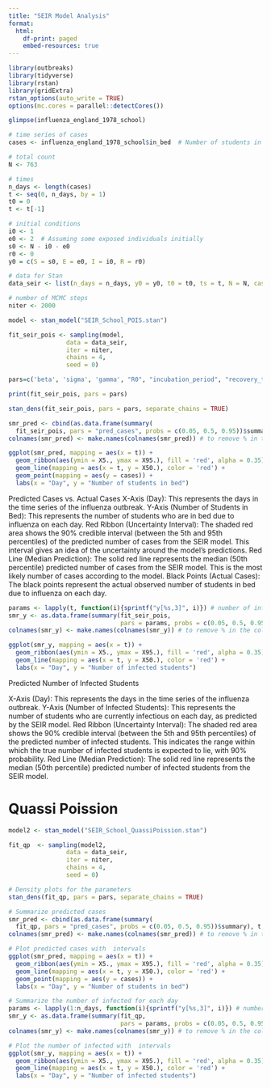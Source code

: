 ```yaml
---
title: "SEIR Model Analysis"
format: 
  html: 
    df-print: paged
    embed-resources: true
---
```

```r
library(outbreaks)
library(tidyverse)
library(rstan)
library(gridExtra)
rstan_options(auto_write = TRUE)
options(mc.cores = parallel::detectCores())
```

```r
glimpse(influenza_england_1978_school)
```

```r
# time series of cases
cases <- influenza_england_1978_school$in_bed  # Number of students in bed

# total count
N <- 763

# times
n_days <- length(cases)
t <- seq(0, n_days, by = 1)
t0 = 0 
t <- t[-1]

# initial conditions
i0 <- 1
e0 <- 2  # Assuming some exposed individuals initially
s0 <- N - i0 - e0
r0 <- 0
y0 = c(S = s0, E = e0, I = i0, R = r0)

# data for Stan
data_seir <- list(n_days = n_days, y0 = y0, t0 = t0, ts = t, N = N, cases = cases)

# number of MCMC steps
niter <- 2000
```


```r
model <- stan_model("SEIR_School_POIS.stan")
```

```r
fit_seir_pois <- sampling(model,
                data = data_seir,
                iter = niter,
                chains = 4, 
                seed = 0)
```

```r
pars=c('beta', 'sigma', 'gamma', "R0", "incubation_period", "recovery_time")
```

```r
print(fit_seir_pois, pars = pars)
```

```r
stan_dens(fit_seir_pois, pars = pars, separate_chains = TRUE)
```

```r
smr_pred <- cbind(as.data.frame(summary(
  fit_seir_pois, pars = "pred_cases", probs = c(0.05, 0.5, 0.95))$summary), t, cases)
colnames(smr_pred) <- make.names(colnames(smr_pred)) # to remove % in the col names

ggplot(smr_pred, mapping = aes(x = t)) +
  geom_ribbon(aes(ymin = X5., ymax = X95.), fill = 'red', alpha = 0.35) +
  geom_line(mapping = aes(x = t, y = X50.), color = 'red') + 
  geom_point(mapping = aes(y = cases)) +
  labs(x = "Day", y = "Number of students in bed")
```
Predicted Cases vs. Actual Cases
X-Axis (Day): This represents the days in the time series of the influenza outbreak.
Y-Axis (Number of Students in Bed): This represents the number of students who are in bed due to influenza on each day.
Red Ribbon (Uncertainty Interval): The shaded red area shows the 90% credible interval (between the 5th and 95th percentiles) of the predicted number of cases from the SEIR model. This interval gives an idea of the uncertainty around the model's predictions.
Red Line (Median Prediction): The solid red line represents the median (50th percentile) predicted number of cases from the SEIR model. This is the most likely number of cases according to the model.
Black Points (Actual Cases): The black points represent the actual observed number of students in bed due to influenza on each day.
```r
params <- lapply(t, function(i){sprintf("y[%s,3]", i)}) # number of infected for each day
smr_y <- as.data.frame(summary(fit_seir_pois, 
                               pars = params, probs = c(0.05, 0.5, 0.95))$summary)
colnames(smr_y) <- make.names(colnames(smr_y)) # to remove % in the col names

ggplot(smr_y, mapping = aes(x = t)) +
  geom_ribbon(aes(ymin = X5., ymax = X95.), fill = 'red', alpha = 0.35) +
  geom_line(mapping = aes(x = t, y = X50.), color = 'red') + 
  labs(x = "Day", y = "Number of infected students")
```
Predicted Number of Infected Students

X-Axis (Day): This represents the days in the time series of the influenza outbreak.
Y-Axis (Number of Infected Students): This represents the number of students who are currently infectious on each day, as predicted by the SEIR model.
Red Ribbon (Uncertainty Interval): The shaded red area shows the 90% credible interval (between the 5th and 95th percentiles) of the predicted number of infected students. This indicates the range within which the true number of infected students is expected to lie, with 90% probability.
Red Line (Median Prediction): The solid red line represents the median (50th percentile) predicted number of infected students from the SEIR model.

# Quassi Poission 

```r
model2 <- stan_model("SEIR_School_QuassiPoission.stan")
```

```r
fit_qp  <- sampling(model2,
                data = data_seir,
                iter = niter,
                chains = 4, 
                seed = 0)
```

```r
# Density plots for the parameters
stan_dens(fit_qp, pars = pars, separate_chains = TRUE)

# Summarize predicted cases
smr_pred <- cbind(as.data.frame(summary(
  fit_qp, pars = "pred_cases", probs = c(0.05, 0.5, 0.95))$summary), t, cases)
colnames(smr_pred) <- make.names(colnames(smr_pred)) # to remove % in the col names

# Plot predicted cases with  intervals
ggplot(smr_pred, mapping = aes(x = t)) +
  geom_ribbon(aes(ymin = X5., ymax = X95.), fill = 'red', alpha = 0.35) +
  geom_line(mapping = aes(x = t, y = X50.), color = 'red') + 
  geom_point(mapping = aes(y = cases)) +
  labs(x = "Day", y = "Number of students in bed")

# Summarize the number of infected for each day
params <- lapply(1:n_days, function(i){sprintf("y[%s,3]", i)}) # number of infected for each day
smr_y <- as.data.frame(summary(fit_qp, 
                               pars = params, probs = c(0.05, 0.5, 0.95))$summary)
colnames(smr_y) <- make.names(colnames(smr_y)) # to remove % in the col names

# Plot the number of infected with  intervals
ggplot(smr_y, mapping = aes(x = t)) +
  geom_ribbon(aes(ymin = X5., ymax = X95.), fill = 'red', alpha = 0.35) +
  geom_line(mapping = aes(x = t, y = X50.), color = 'red') + 
  labs(x = "Day", y = "Number of infected students")
```

